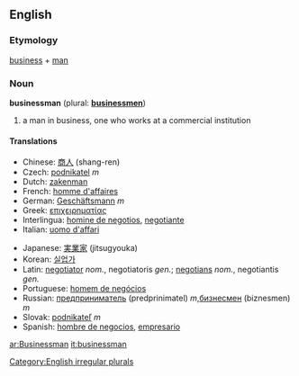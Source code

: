 ==English==
===Etymology===
[[business]] + [[man]]

=== Noun ===
'''businessman''' (plural: '''[[businessmen]]''')

# a man in business, one who works at a commercial institution

==== Translations ====
{{top}}
*Chinese: [[商人]] (shang-ren)
*Czech: [[podnikatel]]  ''m''
*Dutch: [[zakenman]]
*French: [[homme d'affaires]]
*German: [[Geschäftsmann]] ''m''
*Greek: [[επιχειρηματίας]]
*Interlingua: [[homine de negotios]], [[negotiante]]
*Italian: [[uomo d'affari]]
{{mid}}
*Japanese: [[実業家]] (jitsugyouka)
*Korean: [[실업가]]
*Latin: [[negotiator]] ''nom.'', negotiatoris ''gen.''; [[negotians]] ''nom.'', negotiantis ''gen.''
*Portuguese: [[homem de negócios]]
*Russian: [[предприниматель]] (predprinimatel) ''m'',[[бизнесмен]] (biznesmen) ''m''
*Slovak: [[podnikateľ]]  ''m'' 
*Spanish: [[hombre de negocios]], [[empresario]]
{{bottom}}

[[Category:English irregular plurals]]

[[ar:Businessman]]
[[it:businessman]]